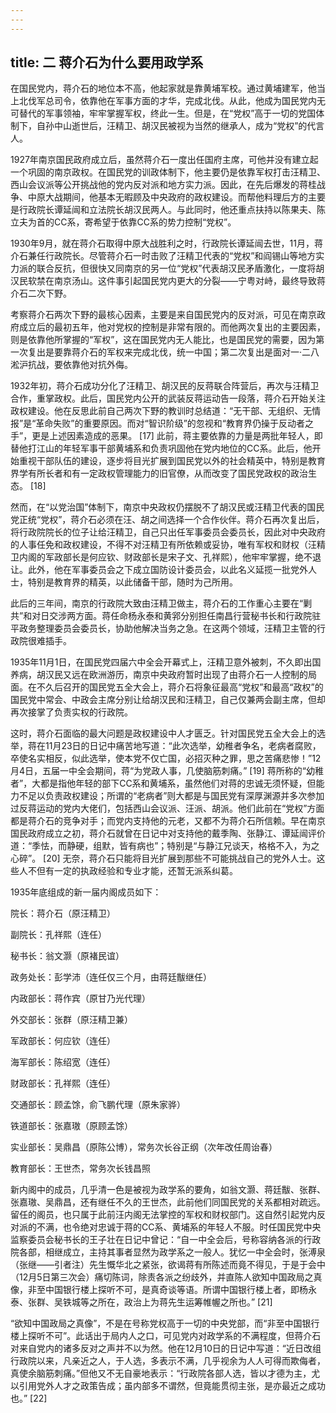 ```yaml
---
---
---
```

title: 二 蒋介石为什么要用政学系
---




在国民党内，蒋介石的地位本不高，他起家就是靠黄埔军校。通过黄埔建军，他当上北伐军总司令，依靠他在军事方面的才华，完成北伐。从此，他成为国民党内无可替代的军事领袖，牢牢掌握军权，终此一生。但是，在“党权”高于一切的党国体制下，自孙中山逝世后，汪精卫、胡汉民被视为当然的继承人，成为“党权”的代言人。

1927年南京国民政府成立后，虽然蒋介石一度出任国府主席，可他并没有建立起一个巩固的南京政权。在国民党的训政体制下，他主要仍是依靠军权打击汪精卫、西山会议派等公开挑战他的党内反对派和地方实力派。因此，在先后爆发的蒋桂战争、中原大战期间，他基本无暇顾及中央政府的政权建设。而帮他料理后方的主要是行政院长谭延闿和立法院长胡汉民两人。与此同时，他还重点扶持以陈果夫、陈立夫为首的CC系，寄希望于依靠CC系的势力控制“党权”。

1930年9月，就在蒋介石取得中原大战胜利之时，行政院长谭延闿去世，11月，蒋介石兼任行政院长。尽管蒋介石一时击败了汪精卫代表的“党权”和阎锡山等地方实力派的联合反抗，但很快又同南京的另一位“党权”代表胡汉民矛盾激化，一度将胡汉民软禁在南京汤山。这件事引起国民党内更大的分裂——宁粤对峙，最终导致蒋介石二次下野。

考察蒋介石两次下野的最核心因素，主要是来自国民党内的反对派，可见在南京政府成立后的最初五年，他对党权的控制是非常有限的。而他两次复出的主要因素，则是依靠他所掌握的“军权”，这在国民党内无人能比，也是国民党的需要，因为第一次复出是要靠蒋介石的军权来完成北伐，统一中国；第二次复出是面对一·二八淞沪抗战，要依靠他对抗外侮。

1932年初，蒋介石成功分化了汪精卫、胡汉民的反蒋联合阵营后，再次与汪精卫合作，重掌政权。此后，国民党内公开的武装反蒋运动告一段落，蒋介石开始关注政权建设。他在反思此前自己两次下野的教训时总结道：“无干部、无组织、无情报”是“革命失败”的重要原因。而对“智识阶级”的忽视和“教育界仍操于反动者之手”，更是上述因素造成的恶果。 [17] 此前，蒋主要依靠的力量是两批年轻人，即替他打江山的年轻军事干部黄埔系和负责巩固他在党内地位的CC系。此后，他开始重视干部队伍的建设，逐步将目光扩展到国民党以外的社会精英中，特别是教育界学有所长者和有一定政权管理能力的旧官僚，从而改变了国民党政权的政治生态。 [18]

然而，在“以党治国”体制下，南京中央政权仍摆脱不了胡汉民或汪精卫代表的国民党正统“党权”，蒋介石必须在汪、胡之间选择一个合作伙伴。蒋介石再次复出后，将行政院院长的位子让给汪精卫，自己只出任军事委员会委员长，因此对中央政府的人事任免和政权建设，不得不对汪精卫有所依赖或妥协，唯有军权和财权（汪精卫内阁的军政部长是何应钦、财政部长是宋子文、孔祥熙），他牢牢掌握，绝不退让。此外，他在军事委员会之下成立国防设计委员会，以此名义延揽一批党外人士，特别是教育界的精英，以此储备干部，随时为己所用。

此后的三年间，南京的行政院大致由汪精卫做主，蒋介石的工作重心主要在“剿共”和对日交涉两方面。蒋任命杨永泰和黄郛分别担任南昌行营秘书长和行政院驻平政务整理委员会委员长，协助他解决当务之急。在这两个领域，汪精卫主管的行政院很难插手。

1935年11月1日，在国民党四届六中全会开幕式上，汪精卫意外被刺，不久即出国养病，胡汉民又远在欧洲游历，南京中央政府暂时出现了由蒋介石一人控制的局面。在不久后召开的国民党五全大会上，蒋介石将象征最高“党权”和最高“政权”的国民党中常会、中政会主席分别让给胡汉民和汪精卫，自己仅兼两会副主席，但却再次接掌了负责实权的行政院。

这时，蒋介石面临的最大问题是政权建设中人才匮乏。针对国民党五全大会上的选举，蒋在11月23日的日记中痛苦地写道：“此次选举，幼稚者争名，老病者腐败，卒使名实相反，似此选举，使本党不仅亡国，必招灭种之罪，思之苦痛悲惨！”12月4日，五届一中全会期间，蒋“为党政人事，几使脑筋刺痛。” [19] 蒋所称的“幼稚者”，大都是指他年轻的部下CC系和黄埔系，虽然他们对蒋的忠诚无须怀疑，但能力不足以负责政权建设；所谓的“老病者”则大都是与国民党有深厚渊源并多次参加过反蒋运动的党内大佬们，包括西山会议派、汪派、胡派。他们此前在“党权”方面都是蒋介石的竞争对手；而党内支持他的元老，又都不为蒋介石所信赖。早在南京国民政府成立之初，蒋介石就曾在日记中对支持他的戴季陶、张静江、谭延闿评价道：“季怯，而静硬，组默，皆有病也”；特别是“与静江兄谈天，格格不入，为之心碎”。 [20] 无奈，蒋介石只能将目光扩展到那些不可能挑战自己的党外人士。这些人不但有一定的执政经验和专业才能，还暂无派系纠葛。

1935年底组成的新一届内阁成员如下：

院长：蒋介石（原汪精卫）

副院长：孔祥熙（连任）

秘书长：翁文灏（原褚民谊）

政务处长：彭学沛（连任仅三个月，由蒋廷黻继任）

内政部长：蒋作宾（原甘乃光代理）

外交部长：张群（原汪精卫兼）

军政部长：何应钦（连任）

海军部长：陈绍宽（连任）

财政部长：孔祥熙（连任）

交通部长：顾孟馀，俞飞鹏代理（原朱家骅）

铁道部长：张嘉璈（原顾孟馀）

实业部长：吴鼎昌（原陈公博），常务次长谷正纲（次年改任周诒春）

教育部长：王世杰，常务次长钱昌照

新内阁中的成员，几乎清一色是被视为政学系的要角，如翁文灏、蒋廷黻、张群、张嘉璈、吴鼎昌，还有继任不久的王世杰，此前他们同国民党的关系都相对疏远。留任的阁员，也只属于此前汪内阁无法掌控的军权和财权部门。这自然引起党内反对派的不满，也令绝对忠诚于蒋的CC系、黄埔系的年轻人不服。时任国民党中央监察委员会秘书长的王子壮在日记中曾记：“自一中全会后，号称容纳各派的行政院各部，相继成立，主持其事者显然为政学系之一般人。犹忆一中全会时，张溥泉（张继——引者注）先生慨华北之紧张，欲谒蒋有所陈述而竟不得见，于是于会中（12月5日第三次会）痛切陈词，除责各派之纷歧外，并直陈人欲知中国政局之真像，非至中国银行楼上探听不可，是真奇谈等语。所谓中国银行楼上者，即杨永泰、张群、吴铁城等之所在，政治上为蒋先生运筹帷幄之所也。” [21]

“欲知中国政局之真像”，不是在号称党权高于一切的中央党部，而“非至中国银行楼上探听不可”。此话出于局内人之口，可见党内对政学系的不满程度，但蒋介石对来自党内的诸多反对之声并不以为然。他在12月10日的日记中写道：“近日改组行政院以来，凡亲近之人，于人选，多表示不满，几乎视余为人人可得而欺侮者，真使余脑筋刺痛。”但他又不无自豪地表示：“行政院各部人选，皆以才德为主，尤以引用党外人才之政策告成；虽内部多不谓然，但竟能贯彻主张，是亦最近之成功也。” [22]
